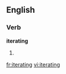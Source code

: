 
==English==

===Verb===
'''iterating'''

# {{present participle of|iterate}}

[[fr:iterating]]
[[vi:iterating]]